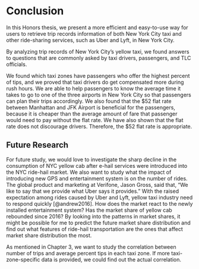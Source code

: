 # Conclusion {#chapter6}
In this Honors thesis, we present a more efficient and easy-to-use way for users to retrieve trip records information of both New York City taxi and other ride-sharing services, such as Uber and Lyft, in New York City. 

By analyzing trip records of New York City’s yellow taxi, we found answers to questions that are commonly asked by taxi drivers, passengers, and TLC officials.

We found which taxi zones have passengers who offer the highest percent of tips, and we proved that taxi drivers do get compensated more during rush hours. We are able to help passengers to know the average time it takes to go to one of the three airports in New York City so that passengers can plan their trips accordingly. We also found that the \$52 flat rate between Manhattan and JFK Airport is beneficial for the passengers, because it is cheaper than the average amount of fare that passenger would need to pay without the flat rate. We have also shown that the flat rate does not discourage drivers. Therefore, the \$52 flat rate is appropriate.

## Future Research
For future study, we would love to investigate the sharp decline in the consumption of NYC yellow cab after e-hail services were introduced into the NYC ride-hail market. We also want to study what the impact of introducing new GPS and entertainment system is on the number of rides. The global product and marketing at Verifone, Jason Gross, said that, “We like to say that we provide what Uber says it provides.” With the raised expectation among rides caused by Uber and Lyft, yellow taxi industry need to respond quickly [@andrew2016]. How does the market react to the newly installed entertainment system? Has the market share of yellow cab rebounded since 2016? By looking into the patterns in market shares, it might be possible for me to predict the future market share distribution and find out what features of ride-hail transportation are the ones that affect market share distribution the most. 

As mentioned in Chapter 3, we want to study the correlation between number of trips and average percent tips in each taxi zone. If more taxi-zone-specific data is provided, we could find out the actual correlation.

